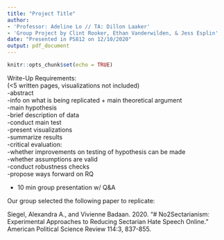 ```yaml
---
title: "Project Title"
author:
- 'Professor: Adeline Lo // TA: Dillon Laaker'
- 'Group Project by Clint Rooker, Ethan Vanderwilden, & Jess Esplin'
date: "Presented in PS812 on 12/10/2020"
output: pdf_document
---
```


```r
knitr::opts_chunk$set(echo = TRUE)
```

Write-Up Requirements:  
(<5 written pages, visualizations not included)  
-abstract  
-info on what is being replicated + main theoretical argument  
-main hypothesis  
-brief description of data  
-conduct main test  
-present visualizations  
-summarize results  
-critical evaluation:  
  -whether improvements on testing of hypothesis can be made  
  -whether assumptions are valid  
  -conduct robustness checks  
  -propose ways forward on RQ  
  
+ 10 min group presentation w/ Q&A  
  

Our group selected the following paper to replicate:  
  
Siegel, Alexandra A., and Vivienne Badaan. 2020. "# No2Sectarianism: Experimental Approaches to Reducing Sectarian Hate Speech Online." American Political Science Review 114:3, 837-855.